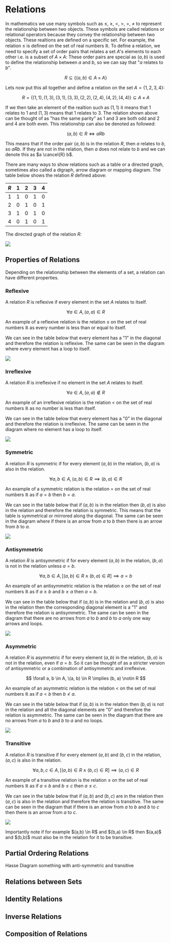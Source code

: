 
# Relations

In mathematics we use many symbols such as $\leq$, $\geq$, $<$, $>$, $=$, $\neq$ to represent the relationship between two objects. These symbols are called relations or relational operators because they convey the relationship between two objects.
These realtions are defined on a specific set. For example, the relation $\leq$ is defined on the set of real numbers $\mathbb{R}$. To define a relation, we need to specify a set of order pairs that relates a set $A$'s elements to each other i.e. is a subset of $A \times A$:
These order pairs are special as $(a, b)$ is used to define the relationship between $a$ and $b$, so we can say that "$a$ relates to $b$". 

$$
R \subseteq \{(a, b) \in A \times A\}
$$

Lets now put this all together and define a relation on the set $A = \{1, 2, 3, 4\}$:

$$
R = \{(1, 1), (1, 3), (3, 1), (3, 3), (2, 2), (2, 4), (4, 2), (4, 4)\} \subseteq A \times A
$$

If we then take an element of the realtion such as $(1, 1)$ it means that $1$ relates to $1$ and $(1, 3)$ means that $1$ relates to $3$. The relation shown above can be thought of as "has the same parity" as $1$ and $3$ are both odd and $2$ and $4$ are both even.
This relationship can also be denoted as followed:

$$
(a, b) \in R \iff aRb
$$

This means that if the order pair $(a, b)$ is in the relation $R$, then $a$ relates to $b$, so $aRb$. If they are not in the relation, then $a$ does not relate to $b$ and we can denote this as $a \cancel{R} b$.

There are many ways to show relations such as a table or a directed graph, sometimes also called a digraph, arrow diagram or mapping diagram. The table below shows the relation $R$ defined above:

| $R$ | 1 | 2 | 3 | 4 |
|---|---|---|---|---|
|1|1|0|1|0|
|2|0|1|0|1|
|3|1|0|1|0|
|4|0|1|0|1|

The directed graph of the relation $R$:

<Image 
    src="/maths/relationsDiagram.png"
    caption="A directed graph of the relation above."
    width={500}
/>

## Properties of Relations

Depending on the relationship between the elements of a set, a relation can have different properties.

### Reflexive 

A relation $R$ is reflexive if every element in the set $A$ relates to itself. 

$$
\forall a \in A, (a, a) \in R
$$

An example of a reflexive relation is the relation $\leq$ on the set of real numbers $\mathbb{R}$ as every number is less than or equal to itself.

We can see in the table below that every element has a "1" in the diagonal and therefore the relation is reflexive.
The same can be seen in the diagram where every element has a loop to itself.

<Image 
    src="/maths/relationsReflexive.png"
    caption="An example of a reflexive relation."
    width={500}
/>

### Irreflexive

A relation $R$ is irreflexive if no element in the set $A$ relates to itself.

$$
\forall a \in A, (a, a) \notin R
$$

An example of an irreflexive relation is the relation $<$ on the set of real numbers $\mathbb{R}$ as no number is less than itself.

We can see in the table below that every element has a "0" in the diagonal and therefore the relation is irreflexive.
The same can be seen in the diagram where no element has a loop to itself.

<Image 
    src="/maths/relationsIrreflexive.png"
    caption="An example of an irreflexive relation."
    width={500}
/>

### Symmetric

A relation $R$ is symmetric if for every element $(a, b)$ in the relation, $(b, a)$ is also in the relation.

$$
\forall a, b \in A, (a, b) \in R \implies (b, a) \in R
$$

An example of a symmetric relation is the relation $=$ on the set of real numbers $\mathbb{R}$ as if $a = b$ then $b = a$.

We can see in the table below that if $(a, b)$ is in the relation then $(b, a)$ is also in the relation and therefore the relation is symmetric.
This means that the table is symmetrical or mirrored along the diagonal. 
The same can be seen in the diagram where if there is an arrow from $a$ to $b$ then there is an arrow from $b$ to $a$.

<Image 
    src="/maths/relationsSymmetric.png"
    caption="An example of a symmetric relation."
    width={500}
/>

### Antisymmetric

A relation $R$ is antisymmetric if for every element $(a, b)$ in the relation, $(b, a)$ is not in the relation unless $a = b$.

$$
\forall a, b \in A, \big[(a, b) \in R \land (b, a) \in R\big] \implies a = b
$$

An example of an antisymmetric relation is the relation $\geq$ on the set of real numbers $\mathbb{R}$ as if $a \geq b$ and $b \geq a$ then $a = b$.

We can see in the table below that if $(a, b)$ is in the relation and $(b, a)$ is also in the relation then the corresponding diagonal element is a "1" and therefore the relation is antisymmetric.
The same can be seen in the diagram that there are no arrows from $a$ to $b$ and $b$ to $a$ only one way arrows and loops.

<Image 
    src="/maths/relationsAntisymmetric.png"
    caption="An example of an antisymmetric relation."
    width={500}
/>

### Asymmetric

A relation $R$ is asymmetric if for every element $(a, b)$ in the relation, $(b, a)$ is not in the relation, even if $a = b$. So it can be thought of as a stricter version of antisymmetric or a combination of antisymmetric and irreflexive.

$$
\forall a, b \in A, \(a, b) \in R \implies (b, a) \notin R
$$

An example of an asymmetric relation is the relation $<$ on the set of real numbers $\mathbb{R}$ as if $a < b$ then $b \nless a$.

We can see in the table below that if $(a, b)$ is in the relation then $(b, a)$ is not in the relation and all the diagonal elements are "0" and therefore the relation is asymmetric.
The same can be seen in the diagram that there are no arrows from $a$ to $b$ and $b$ to $a$ and no loops.

<Image 
    src="/maths/relationsAsymmetric.png"
    caption="An example of an asymmetric relation."
    width={500}
/>

### Transitive

A relation $R$ is transitive if for every element $(a, b)$ and $(b, c)$ in the relation, $(a, c)$ is also in the relation.

$$
\forall a, b, c \in A, \big[(a, b) \in R \land (b, c) \in R\big] \implies (a, c) \in R
$$

An example of a transitive relation is the relation $\leq$ on the set of real numbers $\mathbb{R}$ as if $a \leq b$ and $b \leq c$ then $a \leq c$.

We can see in the table below that if $(a, b)$ and $(b, c)$ are in the relation then $(a, c)$ is also in the relation and therefore the relation is transitive.
The same can be seen in the diagram that if there is an arrow from $a$ to $b$ and $b$ to $c$ then there is an arrow from $a$ to $c$.

<Image 
    src="/maths/relationsTransitive.png"
    caption="An example of a transitive relation."
    width={500}
/>

<Callout type="info">
    Importantly note if for example $(a,b) \in R$ and $(b,a) \in R$ then $(a,a)$ and $(b,b)$ must also be in the relation for it to be transitive.
</Callout>

## Partial Ordering Relations

Hasse Diagram something with anti-symmetric and transitive

## Relations between Sets

## Identity Relations

## Inverse Relations

## Composition of Relations
